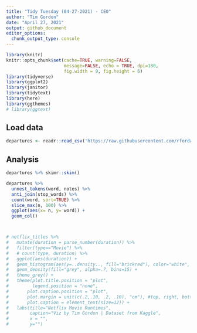 ```yaml
---
title: "Tidy Tuesday (04-27-2021) - CEO"
author: "Tim Gordon"
date: "April 27, 2021"
output: github_document
editor_options:
  chunk_output_type: console
---
```


```r
library(knitr)
knitr::opts_chunk$set(cache=TRUE, warning=FALSE,
                      message=FALSE, echo = TRUE, dpi=180,
                      fig.width = 9, fig.height = 6)
library(tidyverse)
library(ggplot2)
library(janitor)
library(tidytext)
library(here)
library(ggthemes)
# library(ggtext)
```

## Load data

```r
departures <- readr::read_csv('https://raw.githubusercontent.com/rfordatascience/tidytuesday/master/data/2021/2021-04-27/departures.csv')

```

## Analysis

```r
departures %>% skimr::skim()
```


```r
departures %>%
  unnest_tokens(word, notes) %>%
  anti_join(stop_words) %>%
  count(word, sort=TRUE) %>%
  slice_max(n, 100) %>%
  ggplot(aes(x= n, y= word)) +
  geom_col()



# netflix_titles %>%
#   mutate(duration = parse_number(duration)) %>%
#   filter(type=="Movie") %>%
#   # count(type, duration) %>%
#   ggplot(aes(duration)) +
#   geom_histogram(aes(y=..density.., fill="brickred"), color="white", bins=15) +
#   geom_density(fill="grey", alpha=.7, bins=15) +
#   theme_grey() +
#   theme(plot.title.position = "plot",
#         legend.position = "none",
#       plot.caption.position = "plot",
#       plot.margin = unit(c(.2,.10, .2, .10), "cm"), #top, right, bottom, left
#       plot.caption = element_text(size=12)) +
#   labs(title="Netflix Movie Runtimes",
#        caption="Viz by Tim Gordon | Dataset from Kaggle",
#        x = "",
#        y="") 


```





